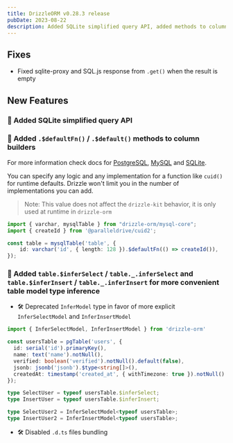 ```yaml
---
title: DrizzleORM v0.28.3 release
pubDate: 2023-08-22
description: Added SQLite simplified query API, added methods to column builders and to table model type inference. Fixed sqlite-proxy and SQL.js response from '.get()' when the result is empty.
---
```


## Fixes

- Fixed sqlite-proxy and SQL.js response from `.get()` when the result is empty

## New Features

### 🎉 Added SQLite simplified query API

### 🎉 Added `.$defaultFn()` / `.$default()` methods to column builders

For more information check docs for [PostgreSQL](https://orm.drizzle.team/docs/column-types/pg#default-value), [MySQL](https://orm.drizzle.team/docs/column-types/mysql#default-value) and [SQLite](https://orm.drizzle.team/docs/column-types/sqlite#default-value).

You can specify any logic and any implementation for a function like `cuid()` for runtime defaults. Drizzle won't limit you in the number of implementations you can add.

> Note: This value does not affect the `drizzle-kit` behavior, it is only used at runtime in `drizzle-orm`

```ts copy {5}
import { varchar, mysqlTable } from "drizzle-orm/mysql-core";
import { createId } from '@paralleldrive/cuid2';

const table = mysqlTable('table', {
	id: varchar('id', { length: 128 }).$defaultFn(() => createId()),
});
```

### 🎉 Added `table.$inferSelect` / `table._.inferSelect` and `table.$inferInsert` / `table._.inferInsert` for more convenient table model type inference

- 🛠 Deprecated `InferModel` type in favor of more explicit `InferSelectModel` and `InferInsertModel`

```ts copy {11,12,14,15}
import { InferSelectModel, InferInsertModel } from 'drizzle-orm'

const usersTable = pgTable('users', {
  id: serial('id').primaryKey(),
  name: text('name').notNull(),
  verified: boolean('verified').notNull().default(false),
  jsonb: jsonb('jsonb').$type<string[]>(),
  createdAt: timestamp('created_at', { withTimezone: true }).notNull().defaultNow(),
});

type SelectUser = typeof usersTable.$inferSelect;
type InsertUser = typeof usersTable.$inferInsert;

type SelectUser2 = InferSelectModel<typeof usersTable>;
type InsertUser2 = InferInsertModel<typeof usersTable>;
```

- 🛠 Disabled `.d.ts` files bundling
